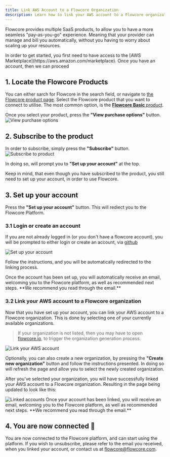 ```yaml
---
title: Link AWS Account to a Flowcore Organization
description: Learn how to link your AWS account to a Flowcore organization
---
```



Flowcore provides multiple SaaS products, to allow you to have a more seamless "pay-as-you-go" experience.
Meaning that your provider can manage and bill you automatically, without you having to worry about scaling up your resources.


<Card title="Requiress access to AWS Marketplace" icon="information">
    In order to get started, you first need to have access to the [AWS Marketplace](https://aws.amazon.com/marketplace). Once you have an account, then we can proceed
</Card>

## 1. Locate the Flowcore Products
You can either sarch for Flowcore in the search field, or navigate to [the Flowcore product page](https://aws.amazon.com/marketplace/seller-profile?id=seller-ry27bw735byia).
Select the Flowcore product that you want to connect to utilise. The most common option, is the [**Flowcore Basic** product](https://aws.amazon.com/marketplace/pp/prodview-iwmr6mzx4guai?sr=0-3&ref_=beagle&applicationId=AWSMPContessa).

Once you select your product, press the **"View purchase options"** button.
<Image src={ViewPurchaseOptionsImage} alt="View purchase options" />

## 2. Subscribe to the product
In order to subscribe, simply press the **"Subscribe"** button.
<Image src={SubscribeToProductImage} alt="Subscribe to product" />

In doing so, will prompt you to **"Set up your account"** at the top.

<Card title="Your account is not setup yet" icon="warning">
    Keep in mind, that even though you have subscribed to the product, you still need to set up your account, in order to use Flowcore.
</Card>

## 3. Set up your account
Press the **"Set up your account"** button. This will rediect you to the Flowcore Platform.


### 3.1 Login or create an account
If you are not already logged in (or you don't have a flowcore account), you will be prompted to either login or create an account, via [github](https://github.com)

<Image src={LinkAccountsLoginImage} alt="Set up your account" />

Follow the instructions, and you will be automatically redirected to the linking process.

<Card title="You receive an email" icon="letter">
    Once the account has been set up, you will automatically receive an email, welcoming you to the Flowcore platform, as well as recommended next steps. **We recommend you read through the email.**
</Card>

### 3.2 Link your AWS account to a Flowcore organization
Now that you have set up your account, you can link your AWS account to a Flowcore organization. This is done by selecting one of your currently available organizations.

> If your organization is not listed, then you may have to open [flowcore.io](https://flowcore.io), to trigger the organization generation process.

<Image src={LinkAccountsImage} alt="Link your AWS account" />

Optionally, you can also create a new organization, by pressing the **"Create new organization"** button and follow the instructions presented. In doing so will refresh the page and allow you to select the newly created organization.

After you've selected your organization, you will have successfully linked your AWS account to a Flowcore organization. Resulting in the page being updated to look like this:

<Image src={LinkedAccountsLinkedImage} alt="Linked accounts" />

<Card title="You receive an email" icon="letter">
    Once your account has been linked, you will receive an email, welcoming you to the Flowcore platform, as well as recommended next steps. **We recommend you read through the email.**
</Card>

## 4. You are now connected 🎉
You are now connected to the Flowcore platform, and can start using the platform.
If you wish to unsubscribe, please refer to the email you received, when you linked your account, or contact us at [flowcore@flowcore.com](mailto:flowcore@flowcore.com).